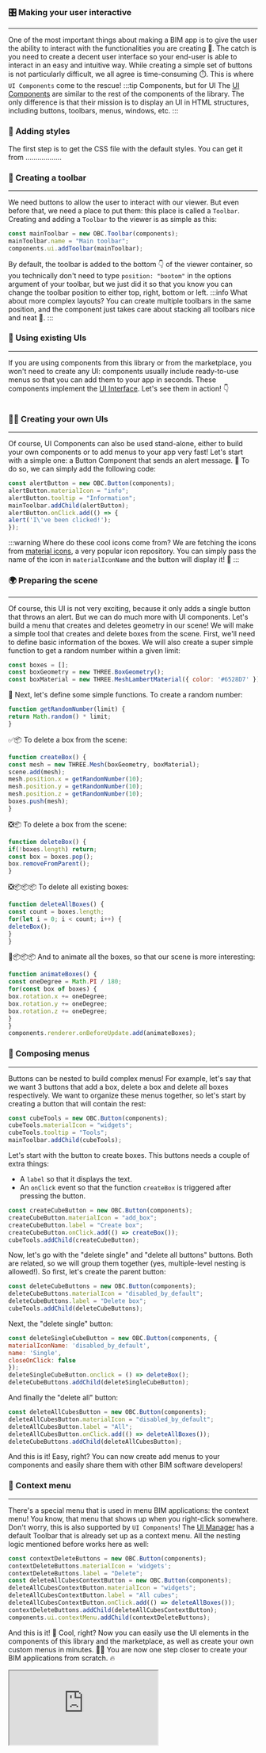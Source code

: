 ### 🎛️ Making your user interactive
---
One of the most important things about making a BIM app is to give the user the ability to interact with the
functionalities you are creating 🚀. The catch is you need to create a decent user interface so your end-user
is able to interact in an easy and intuitive way. While creating a simple set of buttons is not particularly
difficult, we all agree is time-consuming ⏱️. This is where `UI Components` come to the rescue!
:::tip Components, but for UI
The [UI Components](../api/interfaces/components.UIComponent) are similar to the rest of the components of the library.
The only difference is that their mission is to display an UI in HTML structures, including buttons, toolbars, menus,
windows, etc.
:::
### 🎨 Adding styles
The first step is to get the CSS file with the default styles. You can get it from ..................
### 🧰 Creating a toolbar
---
We need buttons to allow the user to interact with our viewer. But even before that, we need a place to put them: this
place is called a `Toolbar`. Creating and adding a `Toolbar` to the viewer is as simple as this:

```js
const mainToolbar = new OBC.Toolbar(components);
mainToolbar.name = "Main toolbar";
components.ui.addToolbar(mainToolbar);
```
By default, the toolbar is added to the bottom 👇 of the viewer container, so you technically don't need to type
`position: "bootom"` in the options argument of your toolbar, but we just did it so that you know you can change
the toolbar position to either top, right, bottom or left.
:::info What about more complex layouts?
You can create multiple toolbars in the same position, and the component just takes care about
stacking all toolbars nice and neat 🤯.
:::
### 🎢 Using existing UIs
___
If you are using components from this library or from the marketplace, you won't need to create any UI: components
usually include ready-to-use menus so that you can add them to your app in seconds. These components implement the
[UI Interface](../api/interfaces/components.UI). Let's see them in action! 👇

```js
```
### 👨‍🎨 Creating your own UIs
___
Of course, UI Components can also be used stand-alone, either to build your own components or to add menus to your
app very fast! Let's start with a simple one: a Button Component that sends an alert message. 🍼 To do so, we can simply add 
the following code:

```js
const alertButton = new OBC.Button(components);
alertButton.materialIcon = "info";
alertButton.tooltip = "Information";
mainToolbar.addChild(alertButton);
alertButton.onClick.add(() => {
alert('I\'ve been clicked!');
});
```
:::warning Where do these cool icons come from?
We are fetching the icons from
[material icons](https://fonts.google.com/icons?selected=Material+Symbols+Outlined:home:FILL@0;wght@400;GRAD@0;opsz@48),
a very popular icon repository. You can simply pass the name of the icon in `materialIconName` and the button will
display it! 🧨
:::
### 🌍 Preparing the scene
---
Of course, this UI is not very exciting, because it only adds a single button that throws an alert. But we can
do much more with UI components. Let's build a menu that creates and deletes geometry in our scene! We will make
a simple tool that creates and delete boxes from the scene. First, we'll need to define basic information of the
boxes. We will also create a super simple function to get a random number within a given limit:

```js
const boxes = [];
const boxGeometry = new THREE.BoxGeometry();
const boxMaterial = new THREE.MeshLambertMaterial({ color: '#6528D7' });
```
🔢 Next, let's define some simple functions. To create a random number:

```js
function getRandomNumber(limit) {
return Math.random() * limit;
}
```
✅📦 To delete a box from the scene:

```js
function createBox() {
const mesh = new THREE.Mesh(boxGeometry, boxMaterial);
scene.add(mesh);
mesh.position.x = getRandomNumber(10);
mesh.position.y = getRandomNumber(10);
mesh.position.z = getRandomNumber(10);
boxes.push(mesh);
}
```
❎📦 To delete a box from the scene:

```js
function deleteBox() {
if(!boxes.length) return;
const box = boxes.pop();
box.removeFromParent();
}
```
❎📦📦📦 To delete all existing boxes:

```js
function deleteAllBoxes() {
const count = boxes.length;
for(let i = 0; i < count; i++) {
deleteBox();
}
}
```
🔄📦📦📦 And to animate all the boxes, so that our scene is more interesting:

```js
function animateBoxes() {
const oneDegree = Math.PI / 180;
for(const box of boxes) {
box.rotation.x += oneDegree;
box.rotation.y += oneDegree;
box.rotation.z += oneDegree;
}
}
components.renderer.onBeforeUpdate.add(animateBoxes);
```
### 🌲 Composing menus
---
Buttons can be nested to build complex menus! For example, let's say that we want 3 buttons that add a box, delete a
box and delete all boxes respectively. We want to organize these menus together, so let's start by creating a button
that will contain the rest:

```js
const cubeTools = new OBC.Button(components);
cubeTools.materialIcon = "widgets";
cubeTools.tooltip = "Tools";
mainToolbar.addChild(cubeTools);
```
Let's start with the button to create boxes. This buttons needs a couple of extra things:
- A `label` so that it displays the text.
- An `onClick` event so that the function `createBox` is triggered after pressing the button.

```js
const createCubeButton = new OBC.Button(components);
createCubeButton.materialIcon = "add_box";
createCubeButton.label = "Create box";
createCubeButton.onClick.add(() => createBox());
cubeTools.addChild(createCubeButton);
```
Now, let's go with the "delete single" and "delete all buttons" buttons. Both are related, so we will group them
together (yes, multiple-level nesting is allowed!). So first, let's create the parent button:

```js
const deleteCubeButtons = new OBC.Button(components);
deleteCubeButtons.materialIcon = "disabled_by_default";
deleteCubeButtons.label = "Delete box";
cubeTools.addChild(deleteCubeButtons);
```
Next, the "delete single" button:

```js
const deleteSingleCubeButton = new OBC.Button(components, {
materialIconName: 'disabled_by_default',
name: 'Single',
closeOnClick: false
});
deleteSingleCubeButton.onclick = () => deleteBox();
deleteCubeButtons.addChild(deleteSingleCubeButton);
```
And finally the "delete all" button:

```js
const deleteAllCubesButton = new OBC.Button(components);
deleteAllCubesButton.materialIcon = "disabled_by_default";
deleteAllCubesButton.label = "All";
deleteAllCubesButton.onClick.add(() => deleteAllBoxes());
deleteCubeButtons.addChild(deleteAllCubesButton);
```
And this is it! Easy, right? You can now create add menus to your components and easily share them with other
BIM software developers!
### 🐁 Context menu
---
There's a special menu that is used in menu BIM applications: the context menu! You know, that menu that shows up
when you right-click somewhere. Don't worry, this is also supported by `UI Components`! The
[UI Manager](../api/classes/components.UIManager) has a default Toolbar that is already set up as a context menu.
All the nesting logic mentioned before works here as well:

```js
const contextDeleteButtons = new OBC.Button(components);
contextDeleteButtons.materialIcon = 'widgets';
contextDeleteButtons.label = "Delete";
const deleteAllCubesContextButton = new OBC.Button(components);
deleteAllCubesContextButton.materialIcon = "widgets";
deleteAllCubesContextButton.label = "All cubes";
deleteAllCubesContextButton.onClick.add(() => deleteAllBoxes());
contextDeleteButtons.addChild(deleteAllCubesContextButton);
components.ui.contextMenu.addChild(contextDeleteButtons);
```
And this is it! 🥳 Cool, right? Now you can easily use the UI elements in the components of this library and the
marketplace, as well as create your own custom menus in minutes. 💪🎨 You are now one step closer to create your
BIM applications from scratch. 🔥


  <iframe src="https://ifcjs.github.io/components/src/ui/UIManager/index.html"></iframe>

  